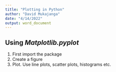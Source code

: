 ```yaml
---
title: "Plotting in Python"
author: "David Mukajanga"
date: "4/14/2022"
output: word_document
---
```


## Using ***Matplotlib.pyplot***    

1. First import the package  
2. Create a figure  
3. Plot. Use line plots, scatter plots, histograms etc.